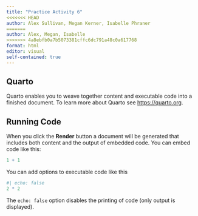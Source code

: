 ```yaml
---
title: "Practice Activity 6"
<<<<<<< HEAD
author: Alex Sullivan, Megan Kerner, Isabelle Phraner
=======
author: Alex, Megan, Isabelle
>>>>>>> 4a8ebfb0a7b5073381cffc6dc791a48c0a617768
format: html
editor: visual
self-contained: true
---
```


## Quarto

Quarto enables you to weave together content and executable code into a finished document. To learn more about Quarto see <https://quarto.org>.

## Running Code

When you click the **Render** button a document will be generated that includes both content and the output of embedded code. You can embed code like this:

```r
1 + 1
```

You can add options to executable code like this

```r
#| echo: false
2 * 2
```

The `echo: false` option disables the printing of code (only output is displayed).
